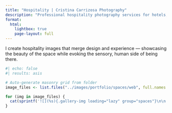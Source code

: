 ```yaml
---
title: "Hospitality | Cristina Carrizosa Photography"
description: "Professional hospitality photography services for hotels, restaurants, and luxury accommodations in Richmond, VA and San Francisco Bay Area by Cristina Carrizosa."
format:
  html:
    lightbox: true
    page-layout: full
---
```


::: {.project-intro}
I create hospitality images that merge design and experience — showcasing the beauty of the space while evoking the sensory, human side of being there.
:::


::: {.masonry-grid}
```r
#| echo: false
#| results: asis

# Auto-generate masonry grid from folder
image_files <- list.files("../images/portfolio/spaces/web", full.names = TRUE, pattern = "\\.(jpg|jpeg|png|webp|gif)$")

for (img in image_files) {
  cat(sprintf('![](%s){.gallery-img loading="lazy" group="spaces"}\n\n', img))
}
```
:::
